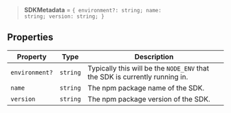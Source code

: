 > **SDKMetadata** = <code>\{ environment?: string; name: string; version: string; \}</code>

## Properties

| Property                                | Type     | Description                                                                 |
| --------------------------------------- | -------- | --------------------------------------------------------------------------- |
| <a id="environment"></a> `environment?` | `string` | Typically this will be the `NODE_ENV` that the SDK is currently running in. |
| <a id="name"></a> `name`                | `string` | The npm package name of the SDK.                                            |
| <a id="version"></a> `version`          | `string` | The npm package version of the SDK.                                         |
